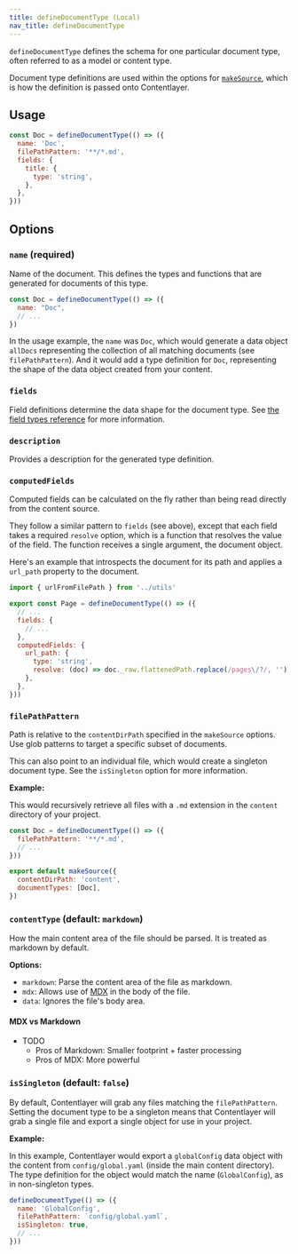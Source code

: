```yaml
---
title: defineDocumentType (Local)
nav_title: defineDocumentType
---
```


`defineDocumentType` defines the schema for one particular document type, often referred to as a model or content type.

Document type definitions are used within the options for [`makeSource`](/docs/reference/local-source/make-source), which is how the definition is passed onto Contentlayer.

## Usage

```js
const Doc = defineDocumentType(() => ({
  name: 'Doc',
  filePathPattern: '**/*.md',
  fields: {
    title: {
      type: 'string',
    },
  },
}))
```

## Options

### `name` (required)

Name of the document. This defines the types and functions that are generated for documents of this type.

```js
const Doc = defineDocumentType(() => ({
  name: "Doc",
  // ...
})
```

In the usage example, the `name` was `Doc`, which would generate a data object `allDocs` representing the collection of all matching documents (see `filePathPattern`). And it would add a type definition for `Doc`, representing the shape of the data object created from your content.

### `fields`

Field definitions determine the data shape for the document type. See [the field types reference](./field-types) for more information.

### `description`

Provides a description for the generated type definition.

### `computedFields`

Computed fields can be calculated on the fly rather than being read directly from the content source.

They follow a similar pattern to `fields` (see above), except that each field takes a required `resolve` option, which is a function that resolves the value of the field. The function receives a single argument, the document object.

Here's an example that introspects the document for its path and applies a `url_path` property to the document.

```js
import { urlFromFilePath } from '../utils'

export const Page = defineDocumentType(() => ({
  // ...
  fields: {
    // ...
  },
  computedFields: {
    url_path: {
      type: 'string',
      resolve: (doc) => doc._raw.flattenedPath.replace(/pages\/?/, ''),
    },
  },
}))
```

### `filePathPattern`

Path is relative to the `contentDirPath` specified in the `makeSource` options. Use glob patterns to target a specific subset of documents.

This can also point to an individual file, which would create a singleton document type. See the `isSingleton` option for more information.

**Example:**

This would recursively retrieve all files with a `.md` extension in the `content` directory of your project.

```js
const Doc = defineDocumentType(() => ({
  filePathPattern: '**/*.md',
  // ...
}))

export default makeSource({
  contentDirPath: 'content',
  documentTypes: [Doc],
})
```

### `contentType` (default: `markdown`)

How the main content area of the file should be parsed. It is treated as markdown by default.

**Options:**

- `markdown`: Parse the content area of the file as markdown.
- `mdx`: Allows use of [MDX](https://mdxjs.com/) in the body of the file.
- `data`: Ignores the file's body area.

#### MDX vs Markdown

- TODO
  - Pros of Markdown: Smaller footprint + faster processing
  - Pros of MDX: More powerful

### `isSingleton` (default: `false`)

By default, Contentlayer will grab any files matching the `filePathPattern`. Setting the document type to be a singleton means that Contentlayer will grab a single file and export a single object for use in your project.

**Example:**

In this example, Contentlayer would export a `globalConfig` data object with the content from `config/global.yaml` (inside the main content directory). The type definition for the object would match the name (`GlobalConfig`), as in non-singleton types.

```js
defineDocumentType(() => ({
  name: 'GlobalConfig',
  filePathPattern: `config/global.yaml`,
  isSingleton: true,
  // ...
}))
```
